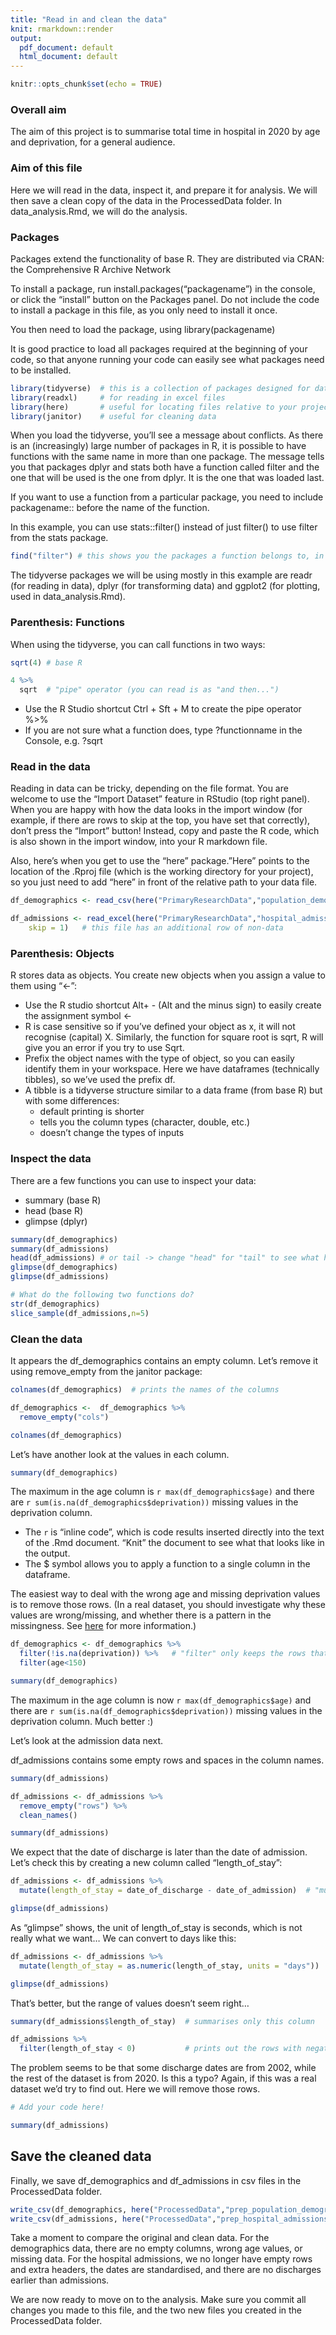 ```yaml
---
title: "Read in and clean the data"
knit: rmarkdown::render
output:
  pdf_document: default
  html_document: default
---
```


```r
knitr::opts_chunk$set(echo = TRUE)
```

### Overall aim

The aim of this project is to summarise total time in hospital in 2020 by age and deprivation, for a general audience.

### Aim of this file

Here we will read in the data, inspect it, and prepare it for analysis. We will then save a clean copy of the data in the ProcessedData folder. In data_analysis.Rmd, we will do the analysis.

### Packages

Packages extend the functionality of base R. They are distributed via CRAN: the Comprehensive R Archive Network

To install a package, run install.packages("packagename") in the console, or click the "install" button on the Packages panel. Do not include the code to install a package in this file, as you only need to install it once.

You then need to load the package, using library(packagename)

It is good practice to load all packages required at the beginning of your code, so that anyone running your code can easily see what packages need to be installed. 

```r

library(tidyverse)  # this is a collection of packages designed for data science
library(readxl)     # for reading in excel files
library(here)       # useful for locating files relative to your project working directory
library(janitor)    # useful for cleaning data

```

When you load the tidyverse, you'll see a message about conflicts. As there is an (increasingly) large number of packages in R, it is possible to have functions with the same name in more than one package. The message tells you that packages dplyr and stats both have a function called filter and the one that will be used is the one from dplyr. It is the one that was loaded last.

If you want to use a function from a particular package, you need to include packagename:: before the name of the function.

In this example, you can use stats::filter() instead of just filter() to use filter from the stats package.

```r
find("filter") # this shows you the packages a function belongs to, in order of priority
```

The tidyverse packages we will be using mostly in this example are readr (for reading in data), dplyr (for transforming data) and ggplot2 (for plotting, used in data_analysis.Rmd). 

### Parenthesis: Functions

When using the tidyverse, you can call functions in two ways:

```r
sqrt(4) # base R

4 %>%
  sqrt  # "pipe" operator (you can read is as "and then...")
```

* Use the R Studio shortcut Ctrl + Sft + M to create the pipe operator %>%
* If you are not sure what a function does, type ?functionname in the Console, e.g. ?sqrt

### Read in the data

Reading in data can be tricky, depending on the file format. You are welcome to use the "Import Dataset" feature in RStudio (top right panel). When you are happy with how the data looks in the import window (for example, if there are rows to skip at the top, you have set that correctly), don't press the "Import" button! Instead, copy and paste the R code, which is also shown in the import window, into your R markdown file.

Also, here's when you get to use the "here" package."Here" points to the location of the .Rproj file (which is the working directory for your project), so you just need to add "here" in front of the relative path to your data file.  


```r

df_demographics <- read_csv(here("PrimaryResearchData","population_demographics.csv"))

df_admissions <- read_excel(here("PrimaryResearchData","hospital_admissions.xlsx"), 
    skip = 1)   # this file has an additional row of non-data

```

### Parenthesis: Objects

R stores data as objects. You create new objects when you assign a value to them using "<-":

* Use the R studio shortcut Alt+ - (Alt and the minus sign) to easily create the assignment symbol <-
* R is case sensitive so if you've defined your object as x, it will not recognise (capital) X. 
Similarly, the function for square root is sqrt, R will give you an error if you try to use Sqrt.
* Prefix the object names with the type of object, so you can easily identify them in your workspace. Here we have dataframes (technically tibbles), so we've used the prefix df.
* A tibble is a tidyverse structure similar to a data frame (from base R) but with some differences:
   * default printing is shorter
   * tells you the column types (character, double, etc.)
   * doesn't change the types of inputs

### Inspect the data

There are a few functions you can use to inspect your data:

* summary (base R)
* head (base R)
* glimpse (dplyr)

```r

summary(df_demographics)
summary(df_admissions)
head(df_admissions) # or tail -> change "head" for "tail" to see what happens
glimpse(df_demographics)
glimpse(df_admissions)

# What do the following two functions do?
str(df_demographics)
slice_sample(df_admissions,n=5)
```

### Clean the data

It appears the df_demographics contains an empty column. Let's remove it using remove_empty from the janitor package:

```r

colnames(df_demographics)  # prints the names of the columns

df_demographics <-  df_demographics %>%
  remove_empty("cols")

colnames(df_demographics)  

```

Let's have another look at the values in each column.

```r

summary(df_demographics)

```
The maximum in the age column is `r max(df_demographics$age)` and there are `r sum(is.na(df_demographics$deprivation))` missing values in the deprivation column.

* The `r ` is "inline code", which is code results inserted directly into the text of the .Rmd document. "Knit" the document to see what that looks like in the output.
* The $ symbol allows you to apply a function to a single column in the dataframe.

The easiest way to deal with the wrong age and missing deprivation values is to remove those rows. (In a real dataset, you should investigate why these values are wrong/missing, and whether there is a pattern in the missingness. See [here](https://argoshare.is.ed.ac.uk/healthyr_book/chap11-h1.html) for more information.)

```r

df_demographics <- df_demographics %>%
  filter(!is.na(deprivation)) %>%   # "filter" only keeps the rows that satisfy a condition
  filter(age<150)

summary(df_demographics)

```

The maximum in the age column is now `r max(df_demographics$age)` and there are `r sum(is.na(df_demographics$deprivation))` missing values in the deprivation column. Much better :)

Let's look at the admission data next.

df_admissions contains some empty rows and spaces in the column names.

```r

summary(df_admissions)

df_admissions <- df_admissions %>%
  remove_empty("rows") %>%
  clean_names()

summary(df_admissions)

```

We expect that the date of discharge is later than the date of admission. Let's check this by creating a new column called "length_of_stay":


```r

df_admissions <- df_admissions %>% 
  mutate(length_of_stay = date_of_discharge - date_of_admission)  # "mutate" creates a new column

glimpse(df_admissions)

```

As "glimpse" shows, the unit of length_of_stay is seconds, which is not really what we want... We can convert to days like this:

```r

df_admissions <- df_admissions %>%
  mutate(length_of_stay = as.numeric(length_of_stay, units = "days"))

glimpse(df_admissions)

```
That's better, but the range of values doesn't seem right...

```r

summary(df_admissions$length_of_stay)  # summarises only this column

df_admissions %>%
  filter(length_of_stay < 0)           # prints out the rows with negative LOS

```

The problem seems to be that some discharge dates are from 2002, while the rest of the dataset is from 2020. Is this a typo? Again, if this was a real dataset we'd try to find out. Here we will remove those rows.

```r

# Add your code here!

summary(df_admissions)

```
## Save the cleaned data

Finally, we save df_demographics and df_admissions in csv files in the ProcessedData folder.

```r

write_csv(df_demographics, here("ProcessedData","prep_population_demographics.csv"))
write_csv(df_admissions, here("ProcessedData","prep_hospital_admissions.csv"))

```

Take a moment to compare the original and clean data. For the demographics data, there are no empty columns, wrong age values, or missing data. For the hospital admissions, we no longer have empty rows and extra headers, the dates are standardised, and there are no discharges earlier than admissions. 

We are now ready to move on to the analysis. Make sure you commit all changes you made to this file, and the two new files you created in the ProcessedData folder.

